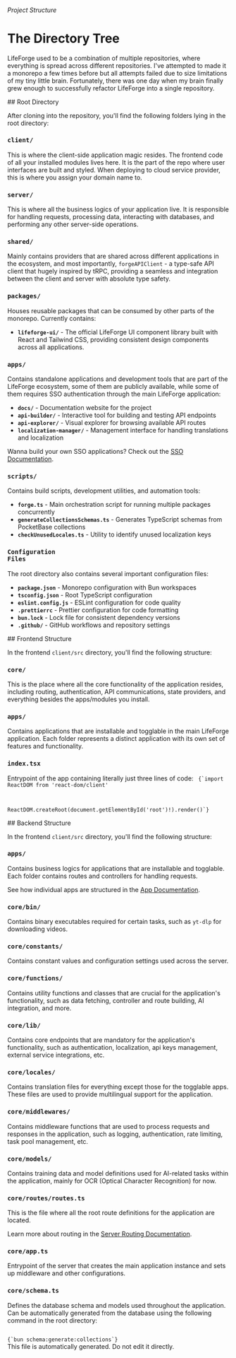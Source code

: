 
###### Project Structure

# The Directory Tree

LifeForge used to be a combination of multiple repositories, where everything is spread across different repositories. I've attempted to made it a monorepo a few times before but all attempts failed due to size limitations of my tiny little brain. Fortunately, there was one day when my brain finally grew enough to successfully refactor LifeForge into a single repository.

<section id="root-directory">
## Root Directory

After cloning into the repository, you'll find the following folders lying in the root directory:

### <div className="flex items-center gap-3 -mb-4"><Icon icon="material-icon-theme:folder-client" /><code className="text-xl!">client/</code></div>

This is where the client-side application magic resides. The frontend code of all your installed modules lives here. It is the part of the repo where user interfaces are built and styled. When deploying to cloud service provider, this is where you assign your domain name to.

### <div className="flex items-center gap-3 -mb-4"><Icon icon="material-icon-theme:folder-server" /><code className="text-xl!">server/</code></div>

This is where all the business logics of your application live. It is responsible for handling requests, processing data, interacting with databases, and performing any other server-side operations.

### <div className="flex items-center gap-3 -mb-4"><Icon icon="material-icon-theme:folder-shared" /><code className="text-xl!">shared/</code></div>

Mainly contains providers that are shared across different applications in the ecosystem, and most importantly, <code>forgeAPIClient</code> - a type-safe API client that hugely inspired by tRPC, providing a seamless and integration between the client and server with absolute type safety.

### <div className="flex items-center gap-3 -mb-4"><Icon icon="material-icon-theme:folder-packages" /><code className="text-xl!">packages/</code></div>

Houses reusable packages that can be consumed by other parts of the monorepo. Currently contains:

- **<code>lifeforge-ui/</code>** - The official LifeForge UI component library built with React and Tailwind CSS, providing consistent design components across all applications. <CustomLink text="Explore UI Library" to="/developer-guide/ui-library" />

### <div className="flex items-center gap-3 -mb-4"><Icon icon="material-icon-theme:folder-app" /><code className="text-xl!">apps/</code></div>

Contains standalone applications and development tools that are part of the LifeForge ecosystem, some of them are publicly available, while some of them requires SSO authentication through the main LifeForge application:

- **<code>docs/</code>** - Documentation website for the project
- **<code>api-builder/</code>** - Interactive tool for building and testing API endpoints
- **<code>api-explorer/</code>** - Visual explorer for browsing available API routes
- **<code>localization-manager/</code>** - Management interface for handling translations and localization

Wanna build your own SSO applications? Check out the [SSO Documentation](/developer-guide/sso).

### <div className="flex items-center gap-3 -mb-4"><Icon icon="material-icon-theme:folder-scripts" /><code className="text-xl!">scripts/</code></div>

Contains build scripts, development utilities, and automation tools:

- **<code>forge.ts</code>** - Main orchestration script for running multiple packages concurrently
- **<code>generateCollectionsSchemas.ts</code>** - Generates TypeScript schemas from PocketBase collections
- **<code>checkUnusedLocales.ts</code>** - Utility to identify unused localization keys

### <div className="flex items-center gap-3 -mb-4"><Icon icon="material-icon-theme:settings" /><code className="text-xl!">Configuration Files</code></div>

The root directory also contains several important configuration files:

- **<code>package.json</code>** - Monorepo configuration with Bun workspaces
- **<code>tsconfig.json</code>** - Root TypeScript configuration
- **<code>eslint.config.js</code>** - ESLint configuration for code quality
- **<code>.prettierrc</code>** - Prettier configuration for code formatting
- **<code>bun.lock</code>** - Lock file for consistent dependency versions
- **<code>.github/</code>** - GitHub workflows and repository settings
</section>

<section id="frontend-structure">
## Frontend Structure

In the frontend <code>client/src</code> directory, you'll find the following structure:

### <div className="flex items-center gap-3 -mb-4"><Icon icon="material-icon-theme:folder-core" /><code className="text-xl!">core/</code></div>

This is the place where all the core functionality of the application resides, including routing, authentication, API communications, state providers, and everything besides the apps/modules you install.

### <div className="flex items-center gap-3 -mb-4"><Icon icon="material-icon-theme:folder-app" /><code className="text-xl!">apps/</code></div>

Contains applications that are installable and togglable in the main LifeForge application. Each folder represents a distinct application with its own set of features and functionality.

### <div className="flex items-center gap-3 -mb-4"><Icon icon="material-icon-theme:react-ts" /><code className="text-xl!">index.tsx</code></div>

Entrypoint of the app containing literally just three lines of code:
<Code language="tsx">
{`import ReactDOM from 'react-dom/client'


ReactDOM.createRoot(document.getElementById('root')!).render(<App />)`}
</Code>
</section>

<section id="backend-structure">
## Backend Structure

In the frontend <code>client/src</code> directory, you'll find the following structure:

### <div className="flex items-center gap-3 -mb-4"><Icon icon="material-icon-theme:folder-app" /><code className="text-xl!">apps/</code></div>

Contains business logics for applications that are installable and togglable. Each folder contains routes and controllers for handling requests.

See how individual apps are structured in the [App Documentation](/developer-guide/backend/apps).

### <div className="flex items-center gap-3 -mb-4"><Icon icon="material-icon-theme:folder-dist" /><code className="text-xl!">core/bin/</code></div>

Contains binary executables required for certain tasks, such as <code>yt-dlp</code> for downloading videos.

### <div className="flex items-center gap-3 -mb-4"><Icon icon="material-icon-theme:folder-constant" /><code className="text-xl!">core/constants/</code></div>

Contains constant values and configuration settings used across the server.

### <div className="flex items-center gap-3 -mb-4"><Icon icon="material-icon-theme:folder-functions" /><code className="text-xl!">core/functions/</code></div>

Contains utility functions and classes that are crucial for the application's functionality, such as data fetching, controller and route building, AI integration, and more.

### <div className="flex items-center gap-3 -mb-4"><Icon icon="material-icon-theme:folder-lib" /><code className="text-xl!">core/lib/</code></div>

Contains core endpoints that are mandatory for the application's functionality, such as authentication, localization, api keys management, external service integrations, etc.

### <div className="flex items-center gap-3 -mb-4"><Icon icon="material-icon-theme:folder-i18n" /><code className="text-xl!">core/locales/</code></div>

Contains translation files for everything except those for the togglable apps. These files are used to provide multilingual support for the application.

### <div className="flex items-center gap-3 -mb-4"><Icon icon="material-icon-theme:folder-middleware" /><code className="text-xl!">core/middlewares/</code></div>

Contains middleware functions that are used to process requests and responses in the application, such as logging, authentication, rate limiting, task pool management, etc.

### <div className="flex items-center gap-3 -mb-4"><Icon icon="material-icon-theme:folder-class" /><code className="text-xl!">core/models/</code></div>

Contains training data and model definitions used for AI-related tasks within the application, mainly for OCR (Optical Character Recognition) for now.

### <div className="flex items-center gap-3 -mb-4"><Icon icon="material-icon-theme:routing" /><code className="text-xl!">core/routes/routes.ts</code></div>

This is the file where all the root route definitions for the application are located.

Learn more about routing in the [Server Routing Documentation](/developer-guide/backend/routing).

### <div className="flex items-center gap-3 -mb-4"><Icon icon="material-icon-theme:typescript" /><code className="text-xl!">core/app.ts</code></div>

Entrypoint of the server that creates the main application instance and sets up middleware and other configurations.

### <div className="flex items-center gap-3 -mb-4"><Icon icon="material-icon-theme:folder-functions" /><code className="text-xl!">core/schema.ts</code></div>

Defines the database schema and models used throughout the application. Can be automatically generated from the database using the following command in the root directory:

<Code language="bash">
{`bun schema:generate:collections`}
</Code>

<Warning>
This file is automatically generated. Do not edit it directly.
</Warning>
</section>